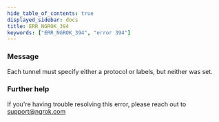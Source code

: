 ```yaml
---
hide_table_of_contents: true
displayed_sidebar: docs
title: ERR_NGROK_394
keywords: ["ERR_NGROK_394", "error 394"]
---
```


### Message

Each tunnel must specify either a protocol or labels, but neither was set.

### Further help

If you're having trouble resolving this error, please reach out to [support@ngrok.com](mailto:support@ngrok.com?subject=Help%20with%20ERR_NGROK_394)
